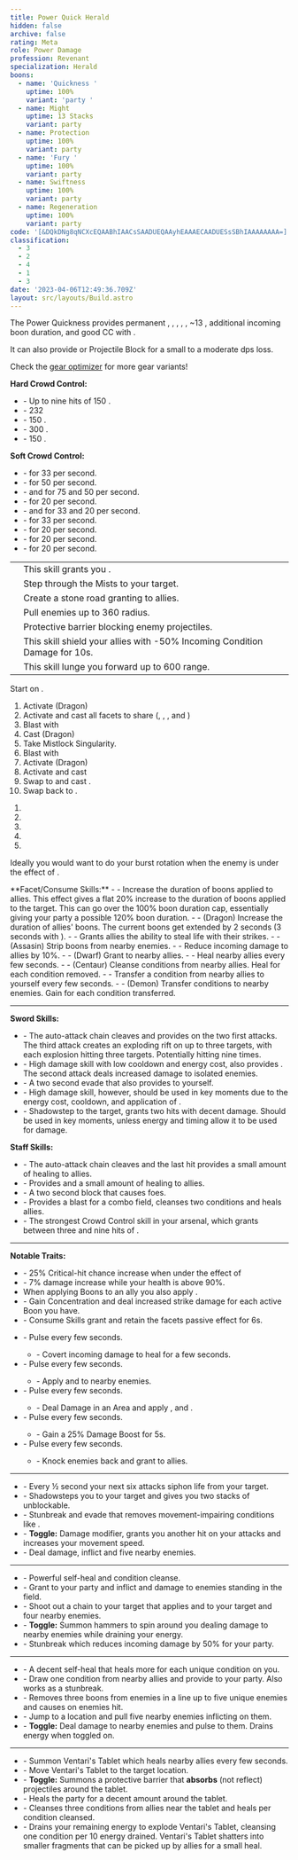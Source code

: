 ```yaml
---
title: Power Quick Herald
hidden: false
archive: false
rating: Meta
role: Power Damage
profession: Revenant
specialization: Herald
boons:
  - name: 'Quickness '
    uptime: 100%
    variant: 'party '
  - name: Might
    uptime: 13 Stacks
    variant: party
  - name: Protection
    uptime: 100%
    variant: party
  - name: 'Fury '
    uptime: 100%
    variant: party
  - name: Swiftness
    uptime: 100%
    variant: party
  - name: Regeneration
    uptime: 100%
    variant: party
code: '[&DQkDNg8qNCXcEQAABhIAACsSAADUEQAAyhEAAAECAADUESsSBhIAAAAAAAA=]'
classification:
  - 3
  - 2
  - 4
  - 1
  - 3
date: '2023-04-06T12:49:36.709Z'
layout: src/layouts/Build.astro
---
```


The Power Quickness <Specialization name="Herald"/> provides permanent <Boon name="Quickness"/>, <Boon name="Fury"/>, <Boon name="Protection"/>, <Boon name="Swiftness"/>, <Boon name="Regeneration"/>, ~13 <Boon name="Might"/>, additional incoming boon duration, and good CC with <Skill name="Surge of the mists"/>.

It can also provide <Boon name="Stability"/> or Projectile Block for a small to a moderate dps loss.

<Divider text="Equipment"/>
<CharacterWithAr>
<Character title="" gear='{"attributes":{"profession":"Revenant","specialization":"Herald","data":{"Health":22574,"Armor":2496,"Power":3845,"Precision":1946,"Toughness":1225,"Vitality":1460,"Ferocity":1228,"Condition Damage":500,"Expertise":0,"Concentration":451,"Healing Power":0,"Agony Resistance":150,"Condition Duration":0,"Boon Duration":0.30066666666666664,"Critical Chance":1.0004761904761905,"Critical Damage":2.3186666666666667,"Power Coefficient":2821,"Power2 Coefficient":0,"Burning Coefficient":1.44,"Bleeding Coefficient":0,"Poison Coefficient":0,"Torment Coefficient":0,"Confusion Coefficient":0,"Flat DPS":0,"Maximum Health":0.10000000000000009,"Siphon Base Coefficient":139.75,"Effective Power":33108.51487604055,"NonCrit Effective Power":14279.11797414055,"Power DPS":35964.23583569903,"Power2 DPS":0,"Siphon DPS":164.20625,"Bleeding Damage":86.125,"Bleeding Stacks":0,"Bleeding DPS":0,"Burning Damage":345.328125,"Burning Stacks":1.44,"Burning DPS":497.2725,"Confusion Damage":108.153125,"Confusion Stacks":0,"Confusion DPS":0,"Poison Damage":105.171875,"Poison Stacks":0,"Poison DPS":0,"Torment Damage":127.19999999999999,"Torment Stacks":0,"Torment DPS":0,"Damage":36625.71458569903,"Effective Health":112128764.17910449,"Survivability":57004.96399547763,"Effective Healing":390,"Healing":390}},"armor":{"weight":"Heavy","helmAffix":"Diviner","helmRuneId":24836,"helmRune":"Scholar","helmRuneCount":6,"helmInfusionId":37131,"shouldersAffix":"Assassin","shouldersRuneId":24836,"shouldersRune":"Scholar","shouldersRuneCount":6,"shouldersInfusionId":37131,"coatAffix":"Berserker","coatRuneId":24836,"coatRune":"Scholar","coatRuneCount":6,"coatInfusionId":37131,"glovesAffix":"Berserker","glovesRuneId":24836,"glovesRune":"Scholar","glovesRuneCount":6,"glovesInfusionId":37131,"leggingsAffix":"Berserker","leggingsRuneId":24836,"leggingsRune":"Scholar","leggingsRuneCount":6,"leggingsInfusionId":37131,"bootsAffix":"Berserker","bootsRuneId":24836,"bootsRune":"Scholar","bootsRuneCount":6,"bootsInfusionId":37131},"weapon":{"weapon1MainId":30699,"weapon1MainType":"Sword","weapon1MainSigil1Id":24615,"weapon1MainAffix":"Berserker","weapon1MainInfusion1Id":37131,"weapon1OffId":30699,"weapon1OffType":"Sword","weapon1OffSigilId":24868,"weapon1OffAffix":"Berserker","weapon1OffInfusionId":37131,"weapon2MainId":30698,"weapon2MainType":"Staff","weapon2MainSigil1Id":24615,"weapon2MainAffix":"Berserker","weapon2MainInfusion1Id":37131,"weapon2MainInfusion2Id":37131,"weapon2MainSigil2Id":24868},"backAndTrinket":{"backItemAffix":"Diviner","backItemInfusion1Id":37131,"backItemInfusion2Id":37131,"amuletAffix":"Berserker","ring1Affix":"Berserker","ring1Infusion1Id":37131,"ring1Infusion2Id":37131,"ring1Infusion3Id":37131,"ring2Affix":"Berserker","ring2Infusion1Id":37131,"ring2Infusion2Id":37131,"ring2Infusion3Id":37131,"accessory1Affix":"Berserker","accessory1InfusionId":37131,"accessory2Affix":"Berserker","accessory2InfusionId":37131},"consumables":{"foodId":91805,"utilityId":77569},"skills":[],"legends":{"legend1Id":28134,"legend2Id": 28085},"assumedBuffs":{"value":[{"id":"might","type":"Boon"},{"id":"fury","type":"Boon"},{"id":"protection","type":"Boon"},{"id":"vulnerability","type":"Condition"},{"id":"jade-bot","gw2id":96613,"type":"Item"},{"id":"omnipotion","gw2id":79722,"type":"Item"}]},"traits":{"selection":[[1767,1765,1800],[1761,1774,1719],[1806,1738,1772]],"lines":[15,3,52]}}'>

Check the [gear optimizer](https://optimizer.discretize.eu/) for more gear variants!

</Character>

<Character title="" gear='{"attributes":{"profession":"Revenant","specialization":"Herald","data":{"Health":23762,"Armor":2604,"Power":3880,"Precision":1961,"Toughness":1333,"Vitality":1568,"Ferocity":1256,"Condition Damage":500,"Expertise":0,"Concentration":453,"Healing Power":0,"Agony Resistance":222,"Condition Duration":0,"Boon Duration":0.302,"Critical Chance":1.0076190476190476,"Critical Damage":2.3373333333333335,"Power Coefficient":2821,"Power2 Coefficient":0,"Burning Coefficient":1.44,"Bleeding Coefficient":0,"Poison Coefficient":0,"Torment Coefficient":0,"Confusion Coefficient":0,"Flat DPS":0,"Maximum Health":0.10000000000000009,"Siphon Base Coefficient":139.75,"Effective Power":33678.862584354865,"NonCrit Effective Power":14409.096941395406,"Power DPS":36583.77795551216,"Power2 DPS":0,"Siphon DPS":164.20625,"Bleeding Damage":86.125,"Bleeding Stacks":0,"Bleeding DPS":0,"Burning Damage":345.328125,"Burning Stacks":1.44,"Burning DPS":497.2725,"Confusion Damage":108.153125,"Confusion Stacks":0,"Confusion DPS":0,"Poison Damage":105.171875,"Poison Stacks":0,"Poison DPS":0,"Torment Damage":127.19999999999999,"Torment Stacks":0,"Torment DPS":0,"Damage":37245.25670551216,"Effective Health":123136811.94029853,"Survivability":62601.3278801721,"Effective Healing":390,"Healing":390}},"armor":{"weight":"Heavy","helmAffix":"Berserker","helmRuneId":24836,"helmRune":"Scholar","helmRuneCount":6,"helmInfusionId":37131,"shouldersAffix":"Berserker","shouldersRuneId":24836,"shouldersRune":"Scholar","shouldersRuneCount":6,"shouldersInfusionId":37131,"coatAffix":"Berserker","coatRuneId":24836,"coatRune":"Scholar","coatRuneCount":6,"coatInfusionId":37131,"glovesAffix":"Berserker","glovesRuneId":24836,"glovesRune":"Scholar","glovesRuneCount":6,"glovesInfusionId":37131,"leggingsAffix":"Berserker","leggingsRuneId":24836,"leggingsRune":"Scholar","leggingsRuneCount":6,"leggingsInfusionId":37131,"bootsAffix":"Berserker","bootsRuneId":24836,"bootsRune":"Scholar","bootsRuneCount":6,"bootsInfusionId":37131},"weapon":{"weapon1MainId":30699,"weapon1MainType":"Sword","weapon1MainSigil1Id":24615,"weapon1MainAffix":"Berserker","weapon1MainInfusion1Id":37131,"weapon1OffId":30699,"weapon1OffType":"Sword","weapon1OffSigilId":24868,"weapon1OffAffix":"Berserker","weapon1OffInfusionId":37131,"weapon2MainId":30698,"weapon2MainType":"Staff","weapon2MainSigil1Id":24615,"weapon2MainAffix":"Berserker","weapon2MainInfusion1Id":37131,"weapon2MainInfusion2Id":37131,"weapon2MainSigil2Id":24868},"backAndTrinket":{"backItemAffix":"Berserker","backItemInfusion1Id":37131,"backItemInfusion2Id":37131,"amuletAffix":"Berserker","ring1Affix":"Berserker","ring1Infusion1Id":37131,"ring1Infusion2Id":37131,"ring1Infusion3Id":37131,"ring2Affix":"Berserker","ring2Infusion1Id":37131,"ring2Infusion2Id":37131,"ring2Infusion3Id":37131,"accessory1Affix":"Berserker","accessory1InfusionId":37131,"accessory2Affix":"Berserker","accessory2InfusionId":37131},"consumables":{"foodId":91805,"utilityId":77569},"skills":[],"legends":{"legend1Id":28134,"legend2Id": 28085},"assumedBuffs":{"value":[{"id":"might","type":"Boon"},{"id":"fury","type":"Boon"},{"id":"protection","type":"Boon"},{"id":"vulnerability","type":"Condition"},{"id":"jade-bot","gw2id":96613,"type":"Item"},{"id":"omnipotion","gw2id":79722,"type":"Item"}]},"traits":{"selection":[[1767,1765,1800],[1761,1774,1719],[1806,1738,1772]],"lines":[15,3,52]}}'>
</Character>

</CharacterWithAr>

<Divider text="Build"/>
<Grid>
<GridItem sm="8">
<Traits traits1="Devastation" traits1Selected="Unsuspecting Strikes,Notoriety,Swift Termination" traits2="Invocation" traits2Selected="Rising Tide,Spirit Boon, Roiling Mists" traits3="Herald" traits3Selected="Core Value, Shared Empowerment, Draconic Echo"/>

<Card title="Defiance Bar">

**Hard Crowd Control:**

- <Skill name="Surge of the Mists"/> - Up to nine hits of 150 <Control name="Knockback"/>.
- <Skill name="Chaotic Release"/> - 232 <Control name="Launch"/>
- <Skill name="Energy Expulsion"/> - 150 <Control name="Knockback"/>.
- <Skill name="Jade Winds"/> - 300 <Control name="Stun"/>.
- <Skill name="Call to Anguish"/> - 150 <Control name="Pull"/>.

**Soft Crowd Control:**

- <Skill name="Chilling Isolation"/> - <Condition name="Chilled"/> for 33 per second.
- <Skill name="Shackling Wave"/> - <Condition name="Immobile"/> for 50 per second.
- <Skill name="Forced Engagement"/> - <Condition name="Taunt"/> and <Condition name="Slow"/> for 75 and 50 per second.
- <Skill name="Gaze of Darkness"/> - <Condition name="Blinded"/> for 20 per second.
- <Skill name="Elemental Blast"/> - <Condition name="Chilled"/> and <Condition name="Weakness"/> for 33 and 20 per second.
- <Skill name="Banish Enchantment"/> - <Condition name="Chilled"/> for 33 per second.
- <Skill name="Warding Rift"/> - <Condition name="Blinded"/> for 20 per second.
- <Skill name="Inspiring Reinforcement"/> - <Condition name="Weakness"/> for 20 per second.
- <Skill name="Mender's Rebuke"/> - <Condition name="Weakness"/> for 20 per second.

</Card>
</GridItem>
<GridItem sm="4">
<Card title="Situational Skills">

|                                                                |                                                                                                              |
| -------------------------------------------------------------- | ------------------------------------------------------------------------------------------------------------ |
| <Skill id="28075" size="big" disableText/>                     | This <Specialization name="Herald"/> skill grants you <Effect name="Superspeed"/>.                           |
| <Skill name="Phase Traversal" size="big" disableText/>         | Step through the Mists to your target.                                                                       |
| <Skill name="Inspiring Reinforcement" size="big" disableText/> | Create a stone road granting <Boon name="Stability"/> to allies.                                             |
| <Skill name="Call to Anguish" size="big" disableText/>         | Pull enemies up to 360 radius.                                                                               |
| <Skill name="Protective Solace" size="big" disableText/>       | Protective barrier blocking enemy projectiles.                                                               |
| <Skill name="Breakrazor's Bastion" size="big" disableText/>    | This <Specialization name="Renegade"/> skill shield your allies with -50% Incoming Condition Damage for 10s. |
| <Skill name="Nomad's Advance" size="big" disableText/>         | This <Specialization name="Vindicator"/> skill lunge you forward up to 600 range.                            |

</Card>
</GridItem>
<GridItem sm="8">
<Card title="Precasting">

Start on <Skill name="Legendary Dragon Stance"/>.

1. Activate <Skill name="Facet of Nature"/> (Dragon)
2. Activate and cast all facets to share <Boon name="Quickness"/> (<Skill name="Infuse Light"/>, <Skill name="Gaze of Darkness"/>, <Skill name="Elemental Blast"/>, <Skill name="Burst of Strength"/> and <Skill name="Chaotic Release"/>)
3. Blast <Boon name="Might"/> with <Skill name="Renewing Wave"/>
4. Cast <Skill name="True Nature"/> (Dragon)
5. Take Mistlock Singularity.
6. Blast <Boon name="Might"/> with <Skill name="Renewing Wave"/>
7. Activate <Skill name="Facet of Nature"/> (Dragon)
8. Activate and cast <Skill name="Infuse Light"/>
9. Swap to <Skill name="Legendary Assassin Stance"/> and cast <Skill name="Enchanted Daggers"/>.
10. Swap back to <Skill name="Legendary Dragon Stance"/>.

</Card>
</GridItem>

<GridItem sm="4">
<Card title="Burst Rotation">

1.  <Skill name="Burst of Strength"/>
2.  <Skill name="Elemental Blast" />
3.  <Skill name="Chilling Isolation"/>
4.  <Skill name="Shackling Wave"/>
5.  <Skill name="Deathstrike"/>

Ideally you would want to do your burst rotation when the enemy is under the effect of <Effect name="Exposed"/>.

</Card>
</GridItem>
</Grid>

<Divider text="Details"/>
<Grid>
<GridItem sm="12">
<Card title="Abilities">
**Facet/Consume Skills:**
- <Skill name="facetofnature" /> - Increase the duration of boons applied to allies. This effect gives a flat 20% increase to the duration of boons applied to the target. This can go over the 100% boon duration cap, essentially giving your party a possible 120% boon duration.
  - <Skill name="truenature" /> - (Dragon)  Increase the duration of allies' boons. The current boons get extended by 2 seconds (3 seconds with <Trait name="Core Value"/>).
- <Skill name="facetofnature" /> - Grants allies the ability to steal life with their strikes.
  - <Skill name="truenature" /> - (Assasin) Strip boons from nearby enemies. 
- <Skill name="facetofnature" /> - Reduce incoming damage to allies by 10%. 
  - <Skill name="truenature" /> - (Dwarf) Grant <Boon name="Stability"/> to nearby allies. 
- <Skill name="facetofnature" /> - Heal nearby allies every few seconds.
  - <Skill name="truenature" /> - (Centaur) Cleanse conditions from nearby allies. Heal for each condition removed.
- <Skill name="facetofnature" /> - Transfer a condition from nearby allies to yourself every few seconds.
  - <Skill name="truenature" /> - (Demon) Transfer conditions to nearby enemies. Gain <Boon name="Might"/> for each condition transferred.

---

**Sword Skills:**

- <Skill name="Preparation Thrust"/> - The auto-attack chain cleaves and provides <Condition name="Vulnerability"/> on the two first attacks. The third attack creates an exploding rift on up to three targets, with each explosion hitting three targets. Potentially hitting nine times.
- <Skill name="Chilling Isolation"/> - High damage skill with low cooldown and energy cost, also provides <Condition name="Chilled"/>. The second attack deals increased damage to isolated enemies.
- <Skill name="Unrelenting Assault"/> - A two second evade that also provides <Boon name="Might"/> to yourself.
- <Skill name="Shackling Wave"/> - High damage skill, however, should be used in key moments due to the energy cost, cooldown, and application of <Condition name="Vulnerability"/>.
- <Skill name="Death strike"/> - Shadowstep to the target, grants two hits with decent damage. Should be used in key moments, unless energy and timing allow it to be used for damage.

**Staff Skills:**

- <Skill name="Rapid Swipe"/> - The auto-attack chain cleaves and the last hit provides a small amount of healing to allies.
- <Skill name="Menders Rebuke"/> - Provides <Condition name="Weakness"/> and a small amount of healing to allies.
- <Skill name="Warding Rift"/> - A two second block that causes <Condition name="Blinded"/> foes.
- <Skill name="Renewing Wave"/> - Provides a blast for a combo field, cleanses two conditions and heals allies.
- <Skill name="Surge of the Mists"/> - The strongest Crowd Control skill in your arsenal, which grants between three and nine hits of <Control name="Knockback"/>.

---

**Notable Traits:**

- <Trait name="roilingmists" /> - 25% Critical-hit chance increase when under the effect of <Boon name="Fury" />
- <Trait name="Rising Tide"/> - 7% damage increase while your health is above 90%.
- <Trait name="sharedempowerment" /> When applying Boons to an ally you also apply <Boon name="Might" />.
- <Trait name="reinforcedpotency" /> - Gain Concentration and deal increased strike damage for each active Boon you have.
- <Trait name="draconicecho" /> - Consume Skills grant <Boon name="Quickness" /> and retain the facets passive effect for 6s.

</Card>
</GridItem>

</Grid>

<Grid>
<GridItem sm="12">
<Card title="Legends">

**<Skill name="Legendary Dragon Stance"/>**

- <Skill name="facetoflight" /> - Pulse <Boon name="Regeneration" /> every few seconds.
  - <Skill name="infuselight" /> - Covert incoming damage to heal for a few seconds.
- <Skill name="facetofdarkness" /> - Pulse <Boon name="Fury" /> every few seconds.
  - <Skill name="gazeofdarkness"/> - Apply <Condition name="Blinded" /> and <Effect name="Revealed" /> to nearby enemies.
- <Skill name="facetofelements" /> - Pulse <Boon name="Swiftness" /> every few seconds.
  - <Skill name="elementalblast" /> - Deal Damage in an Area and apply <Condition name="Burning" />, <Condition name="Chilled" /> and <Condition name="Weakness" />.
- <Skill name="facetofstrength" /> - Pulse <Boon name="Might" /> every few seconds.
  - <Skill name="burstofstrength" /> - Gain a 25% Damage Boost for 5s.
- <Skill name="facetofchaos" /> - Pulse <Boon name="Protection" /> every few seconds.
  - <Skill name="chaoticrelease" /> - Knock enemies back and grant <Effect name="Superspeed" /> to allies.

---

**<Skill name="Legendary Assassin Stance"/>**

- <Skill name="Enchanted Daggers"/> - Every ½ second your next six attacks siphon life from your target.
- <Skill name="Phase Traversal"/> - Shadowsteps you to your target and gives you two stacks of unblockable.
- <Skill name="Riposting Shadows"/> - Stunbreak and evade that removes movement-impairing conditions like <Condition name="Crippled"/>.
- <Skill name="Impossible Odds"/> - **Toggle:** Damage modifier, grants you another hit on your attacks and increases your movement speed.
- <Skill name="Jade Winds"/> - Deal damage, inflict <Condition name="Vulnerability"/> and <Control name="Stun"/> five nearby enemies.

---

**<Skill name="Legendary Dwarf Stance"/>**

- <Skill name="Soothing Stone"/> - Powerful self-heal and condition cleanse.
- <Skill name="Inspiring Reinforcement"/> - Grant <Boon name="Stability"/> to your party and inflict <Condition name="Weakness"/> and damage to enemies standing in the field.
- <Skill name="Forced Engagement"/> - Shoot out a chain to your target that applies <Condition name="Taunt"/> and <Condition name="Slow"/> to your target and four nearby enemies.
- <Skill name="Vengeful Hammers"/> - **Toggle:** Summon hammers to spin around you dealing damage to nearby enemies while draining your energy.
- <Skill name="Rite of the Great Dwarf"/> - Stunbreak which reduces incoming damage by 50% for your party.

---

**<Skill name="Legendary Demon Stance"/>**

- <Skill name="Empowering Misery"/> - A decent self-heal that heals more for each unique condition on you.
- <Skill name="Pain Absorption"/> - Draw one condition from nearby allies and provide <Boon name="Resistance"/> to your party. Also works as a stunbreak.
- <Skill name="Banish Enchantment"/> - Removes three boons from enemies in a line up to five unique enemies and causes <Condition name="Chilled"/> on enemies hit.
- <Skill name="Call to Anguish"/> - Jump to a location and pull five nearby enemies inflicting <Condition name="Chilled"/> on them.
- <Skill name="Embrace the Darkness"/> - **Toggle:** Deal damage to nearby enemies and pulse <Condition name="Torment"/> to them. Drains energy when toggled on.

---

**<Skill name="Legendary Centaur Stance"/>**

- <Skill name="Project Tranquility"/> - Summon Ventari's Tablet which heals nearby allies every few seconds.
- <Skill name="Ventaris Will"/> - Move Ventari's Tablet to the target location.
- <Skill name="Protective Solace"/> - **Toggle:** Summons a protective barrier that **absorbs** (not reflect) projectiles around the tablet.
- <Skill name="Natural Harmony"/> - Heals the party for a decent amount around the tablet.
- <Skill name="Purifying Essence"/> - Cleanses three conditions from allies near the tablet and heals per condition cleansed.
- <Skill name="Energy Expulsion"/> - Drains your remaining energy to explode Ventari's Tablet, cleansing one condition per 10 energy drained. Ventari's Tablet shatters into smaller fragments that can be picked up by allies for a small heal.

</Card>
</GridItem>

<GridItem sm="12">

</GridItem>
</Grid>
